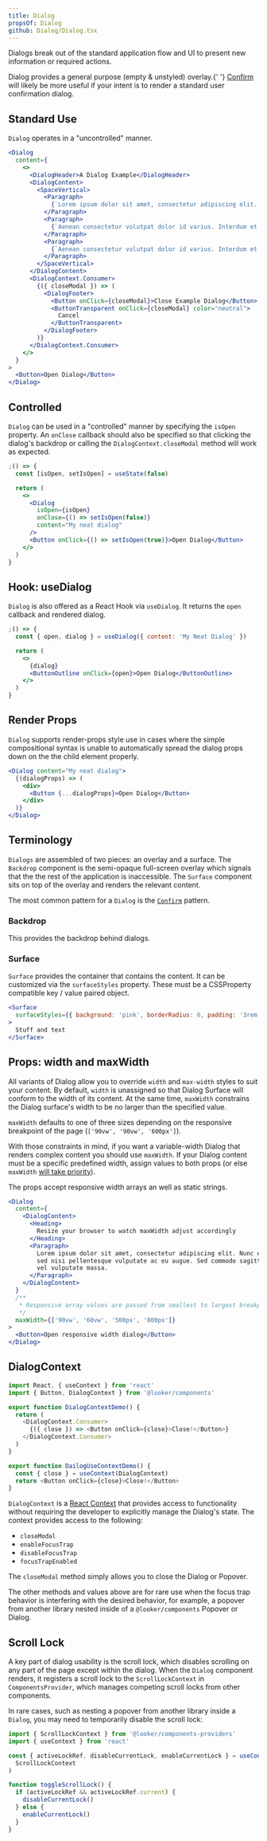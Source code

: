```yaml
---
title: Dialog
propsOf: Dialog
github: Dialog/Dialog.tsx
---
```



Dialogs break out of the standard application flow and UI to present new information or required actions.

<MessageBar noActions intent="warn">
  Dialog provides a general purpose (empty & unstyled) overlay.{' '}
  <a href="./confirm">Confirm</a> will likely be more useful if your intent is
  to render a standard user confirmation dialog.
</MessageBar>

## Standard Use

`Dialog` operates in a "uncontrolled" manner.

```jsx
<Dialog
  content={
    <>
      <DialogHeader>A Dialog Example</DialogHeader>
      <DialogContent>
        <SpaceVertical>
          <Paragraph>
            {`Lorem ipsum dolor sit amet, consectetur adipiscing elit. Proin pellentesque dui sodales efficitur vehicula. Praesent at aliquet nisi. Fusce risus quam, scelerisque non lacus mollis, feugiat molestie sem. Praesent augue erat, molestie id sem quis, fermentum venenatis lacus. Morbi vehicula lacus id fringilla scelerisque. Nulla dignissim nisi nisl, ac porttitor orci accumsan nec. Vestibulum pulvinar risus felis, vel bibendum odio luctus a. Morbi pharetra, ipsum sit amet vehicula malesuada, lacus quam viverra sapien, eget malesuada sem risus quis ligula. Vestibulum non laoreet est. Nullam blandit sollicitudin cursus. Nam cursus nisl id ipsum ullamcorper consequat.`}
          </Paragraph>
          <Paragraph>
            {`Aenean consectetur volutpat dolor id varius. Interdum et malesuada fames ac ante ipsum primis in faucibus. Nam mollis, sapien sit amet suscipit consectetur, odio metus malesuada arcu, et eleifend nisi lorem eu diam. Praesent malesuada finibus finibus. Suspendisse eu lobortis ante, sed gravida odio. Nam auctor eros nulla. Praesent maximus ligula quam, et pretium lacus vulputate non. Donec condimentum turpis vitae mi volutpat malesuada. Nam sagittis non metus in efficitur. Vestibulum commodo nibh velit, sed luctus felis condimentum non.`}
          </Paragraph>
          <Paragraph>
            {`Aenean consectetur volutpat dolor id varius. Interdum et malesuada fames ac ante ipsum primis in faucibus. Nam mollis, sapien sit amet suscipit consectetur, odio metus malesuada arcu, et eleifend nisi lorem eu diam. Praesent malesuada finibus finibus. Suspendisse eu lobortis ante, sed gravida odio. Nam auctor eros nulla. Praesent maximus ligula quam, et pretium lacus vulputate non. Donec condimentum turpis vitae mi volutpat malesuada. Nam sagittis non metus in efficitur. Vestibulum commodo nibh velit, sed luctus felis condimentum non.`}
          </Paragraph>
        </SpaceVertical>
      </DialogContent>
      <DialogContext.Consumer>
        {({ closeModal }) => (
          <DialogFooter>
            <Button onClick={closeModal}>Close Example Dialog</Button>
            <ButtonTransparent onClick={closeModal} color="neutral">
              Cancel
            </ButtonTransparent>
          </DialogFooter>
        )}
      </DialogContext.Consumer>
    </>
  }
>
  <Button>Open Dialog</Button>
</Dialog>
```

## Controlled

`Dialog` can be used in a "controlled" manner by specifying the `isOpen` property. An `onClose` callback should also be specified so that clicking the dialog's backdrop or calling the `DialogContext.closeModal` method will work as expected.

```jsx
;() => {
  const [isOpen, setIsOpen] = useState(false)

  return (
    <>
      <Dialog
        isOpen={isOpen}
        onClose={() => setIsOpen(false)}
        content="My neat dialog"
      />
      <Button onClick={() => setIsOpen(true)}>Open Dialog</Button>
    </>
  )
}
```

## Hook: useDialog

`Dialog` is also offered as a React Hook via `useDialog`. It returns the `open` callback and rendered dialog.

```jsx
;() => {
  const { open, dialog } = useDialog({ content: 'My Neat Dialog' })

  return (
    <>
      {dialog}
      <ButtonOutline onClick={open}>Open Dialog</ButtonOutline>
    </>
  )
}
```

## Render Props

`Dialog` supports render-props style use in cases where the simple compositional syntax is unable to automatically spread the dialog props down on the the child element properly.

```jsx
<Dialog content="My neat dialog">
  {(dialogProps) => (
    <div>
      <Button {...dialogProps}>Open Dialog</Button>
    </div>
  )}
</Dialog>
```

## Terminology

`Dialogs` are assembled of two pieces: an overlay and a surface. The `Backdrop` component is the semi-opaque full-screen overlay which signals that the the rest of the application is inaccessible. The `Surface` component sits on top of the overlay and renders the relevant content.

The most common pattern for a `Dialog` is the [`Confirm`](/components/dialogs/confirm) pattern.

### Backdrop

This provides the backdrop behind dialogs.

### Surface

`Surface` provides the container that contains the content. It can be customized via the `surfaceStyles` property. These must be a CSSProperty compatible key / value paired object.

```jsx
<Surface
  surfaceStyles={{ background: 'pink', borderRadius: 0, padding: '3rem' }}
>
  Stuff and text
</Surface>
```

## Props: width and maxWidth

All variants of Dialog allow you to override `width` and `max-width` styles to suit your content. By default, `width` is unassigned so that Dialog Surface will conform to the width of its content. At the same time, `maxWidth` constrains the Dialog surface's width to be no larger than the specified value.

`maxWidth` defaults to one of three sizes depending on the responsive breakpoint of the page (`['90vw', '90vw', '600px']`).

With those constraints in mind, if you want a variable-width Dialog that renders complex content you should use `maxWidth`. If your Dialog content must be a specific predefined width, assign values to both props (or else `maxWidth` [will take priority](https://css-tricks.com/tale-width-max-width/)).

The props accept responsive width arrays an well as static strings.

```jsx
<Dialog
  content={
    <DialogContent>
      <Heading>
        Resize your browser to watch maxWidth adjust accordingly
      </Heading>
      <Paragraph>
        Lorem ipsum dolor sit amet, consectetur adipiscing elit. Nunc et eros
        sed nisi pellentesque vulputate ac eu augue. Sed commodo sagittis neque,
        vel vulputate massa.
      </Paragraph>
    </DialogContent>
  }
  /**
   * Responsive array values are passed from smallest to largest breakpoints:
   */
  maxWidth={['90vw', '60vw', '500px', '800px']}
>
  <Button>Open responsive width dialog</Button>
</Dialog>
```

## DialogContext

```js static
import React, { useContext } from 'react'
import { Button, DialogContext } from '@looker/components'

export function DialogContextDemo() {
  return (
    <DialogContext.Consumer>
      {({ close }) => <Button onClick={close}>Close!</Button>}
    </DialogContext.Consumer>
  )
}

export function DailogUseContextDemo() {
  const { close } = useContext(DialogContext)
  return <Button onClick={close}>Close!</Button>
}
```

`DialogContext` is a [React Context](https://reactjs.org/docs/context.html) that provides access to functionality without requiring the developer to explicitly manage the Dialog's state. The context provides access to the following:

- `closeModal`
- `enableFocusTrap`
- `disableFocusTrap`
- `focusTrapEnabled`

The `closeModal` method simply allows you to close the Dialog or Popover.

The other methods and values above are for rare use when the focus trap behavior is interfering with the desired behavior, for example, a popover from another library nested inside of a `@looker/components` Popover or Dialog.

## Scroll Lock

A key part of dialog usability is the scroll lock, which disables scrolling on any part of the page except within the dialog.
When the `Dialog` component renders, it registers a scroll lock to the `ScrollLockContext` in `ComponentsProvider`, which manages competing scroll locks from other components.

In rare cases, such as nesting a popover from another library inside a `Dialog`, you may need to temporarily disable the scroll lock:

```js static
import { ScrollLockContext } from '@looker/components-providers'
import { useContext } from 'react'

const { activeLockRef, disableCurrentLock, enableCurrentLock } = useContext(
  ScrollLockContext
)

function toggleScrollLock() {
  if (activeLockRef && activeLockRef.current) {
    disableCurrentLock()
  } else {
    enableCurrentLock()
  }
}
```
